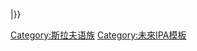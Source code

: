 <onlyinclude>{{IPA-all|{{{1}}}|{{#switch:{{{2}}}|lang=斯拉夫语：|{{{2|斯拉夫语发音：}}}}}|{{{3|}}}}}</onlyinclude><noinclude>
{{documentation|Template:Usage of IPA templates}}
[[Category:斯拉夫语族]]
[[Category:未來IPA模板]]
</noinclude>